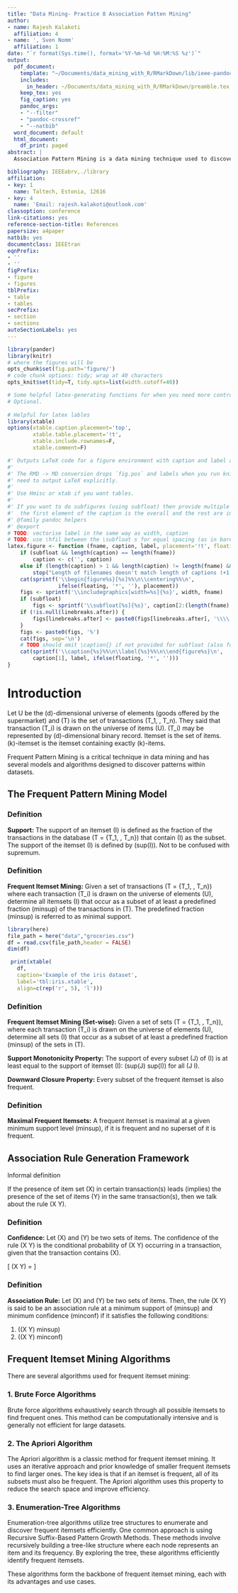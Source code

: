 ```yaml
---
title: "Data Mining- Practice 8 Association Patten Mining"
author:
- name: Rajesh Kalakoti
  affiliation: 4
- name: ', Sven Nomm'
  affiliation: 1
date: "`r format(Sys.time(), format='%Y-%m-%d %H:%M:%S %z')`"
output:
  pdf_document:
    template: "~/Documents/data_mining_with_R/RMarkDown/lib/ieee-pandoc-template.tex"
    includes:
      in_header: ~/Documents/data_mining_with_R/RMarkDown/preamble.tex
    keep_tex: yes
    fig_caption: yes
    pandoc_args:
    - "--filter"
    - "pandoc-crossref"
    - "--natbib"
  word_document: default
  html_document:
    df_print: paged
abstract: |
  Association Pattern Mining is a data mining technique used to discover interesting relationships, patterns, associations, or correlations among sets of items in large databases. These relationships are typically hidden within the data and can provide valuable insights into consumer behavior, market basket analysis, and various other domains.

bibliography: IEEEabrv,./library
affiliation:
- key: 1
  name: Taltech, Estonia, 12616
- key: 4
  name: 'Email: rajesh.kalakoti@outlook.com'
classoption: conference
link-citations: yes
reference-section-title: References
papersize: a4paper
natbib: yes
documentclass: IEEEtran
eqnPrefix:
- ''
- ''
figPrefix:
- figure
- figures
tblPrefix:
- table
- tables
secPrefix:
- section
- sections
autoSectionLabels: yes
---
```

```r
library(pander)
library(knitr)
# where the figures will be
opts_chunk$set(fig.path='figure/')
# code chunk options: tidy; wrap at 40 characters
opts_knit$set(tidy=T, tidy.opts=list(width.cutoff=40))

# Some helpful latex-generating functions for when you need more control.
# Optional.
 
# Helpful for latex lables
library(xtable)
options(xtable.caption.placement='top',
        xtable.table.placement='!t',
        xtable.include.rownames=F,
        xtable.comment=F)

#' Outputs LaTeX code for a figure environment with caption and label and placement
#'
#' The RMD -> MD conversion drops `fig.pos` and labels when you run knitr so I
#' need to output LaTeX explicitly.
#'
#' Use Hmisc or xtab if you want tables.
#'
#' If you want to do subfigures (using subfloat) then provide multiple filenames;
#'  the first element of the caption is the overall and the rest are individual.
#' @family pandoc helpers
#' @export
# TODO: vectorise label in the same way as width, caption
# TODO: use \hfil between the \subfloat s for equal spacing (as in bare_conf.tex)
latex.figure <- function (fname, caption, label, placement='!t', floating=F, width='\\columnwidth', subfloat=length(fname) > 1, linebreaks.after=NULL) {
    if (subfloat && length(caption) == length(fname))
        caption <- c('', caption)
    else if (length(caption) > 1 && length(caption) != length(fname) && length(caption) != length(fname) + 1)
        stop("Length of filenames doesn't match length of captions (+1 if subfloat)")
    cat(sprintf('\\begin{figure%s}[%s]%%\n\\centering%%\n',
                ifelse(floating, '*', ''), placement))
    figs <- sprintf('\\includegraphics[width=%s]{%s}', width, fname)
    if (subfloat)
        figs <- sprintf('\\subfloat[%s]{%s}', caption[2:(length(fname) + 1)], figs)
    if (!is.null(linebreaks.after)) {
        figs[linebreaks.after] <- paste0(figs[linebreaks.after], '\\\\')
    }
    figs <- paste0(figs, '%')
    cat(figs, sep='\n')
    # TODO should omit \caption{} if not provided for subfloat (also for normal pics)
    cat(sprintf('\\caption{%s}%%\n\\label{%s}%%\n\\end{figure%s}\n',
        caption[1], label, ifelse(floating, '*', '')))
}
```

# Introduction 

Let U be the \(d\)-dimensional universe of elements (goods offered by the supermarket) and \(T\) is the set of transactions \(T_1, \ldots, T_n\). They said that transaction \(T_i\) is drawn on the universe of items \(U\). \(T_i\) may be represented by \(d\)-dimensional binary record. Itemset is the set of items. \(k\)-itemset is the itemset containing exactly \(k\)-items.


Frequent Pattern Mining is a critical technique in data mining and has several models and algorithms designed to discover patterns within datasets. 


## The Frequent Pattern Mining Model

### Definition
**Support:** The support of an itemset \(I\) is defined as the fraction of the transactions in the database \(T = \{T_1, \ldots, T_n\}\) that contain \(I\) as the subset. The support of the itemset \(I\) is defined by \(sup(I)\). Not to be confused with supremum.

### Definition
**Frequent Itemset Mining:** Given a set of transactions \(T = \{T_1, \ldots, T_n\}\) where each transaction \(T_i\) is drawn on the universe of elements \(U\), determine all itemsets \(I\) that occur as a subset of at least a predefined fraction \(minsup\) of the transactions in \(T\). The predefined fraction \(minsup\) is referred to as minimal support.


```r
library(here)
file_path = here("data","groceries.csv")
df = read.csv(file_path,header = FALSE)
dim(df)
```

```r
 print(xtable(
   df,
   caption='Example of the iris dataset',
   label='tbl:iris.xtable',
   align=c(rep('r', 5), 'l')))
```



### Definition

**Frequent Itemset Mining (Set-wise):** Given a set of sets \(T = \{T_1, \ldots, T_n\}\), where each transaction \(T_i\) is drawn on the universe of elements \(U\), determine all sets \(I\) that occur as a subset of at least a predefined fraction \(minsup\) of the sets in \(T\).

**Support Monotonicity Property:** The support of every subset \(J\) of \(I\) is at least equal to the support of itemset \(I\): \(sup(J) \geq sup(I)\) for all \(J \subset I\).

**Downward Closure Property:** Every subset of the frequent itemset is also frequent.

### Definition

**Maximal Frequent Itemsets:** A frequent itemset is maximal at a given minimum support level \(minsup\), if it is frequent and no superset of it is frequent.



## Association Rule Generation Framework

Informal definition

If the presence of item set \(X\) in certain transaction(s) leads (implies) the presence of the set of items \(Y\) in the same transaction(s), then we talk about the rule \(X \Rightarrow Y\).

### Definition

**Confidence:** Let \(X\) and \(Y\) be two sets of items. The confidence of the rule \(X \Rightarrow Y\) is the conditional probability of \(X \cup Y\) occurring in a transaction, given that the transaction contains \(X\).

\[
\text{conf}(X \Rightarrow Y) = \frac{\text{sup}(X \cup Y)}{\text{sup}(X)}
\]

### Definition

**Association Rule:** Let \(X\) and \(Y\) be two sets of items. Then, the rule \(X \Rightarrow Y\) is said to be an association rule at a minimum support of \(minsup\) and minimum confidence \(minconf\) if it satisfies the following conditions:

1. \(\text{sup}(X \cup Y) \geq minsup\)
2. \(\text{conf}(X \Rightarrow Y) \geq minconf\)

## Frequent Itemset Mining Algorithms

There are several algorithms used for frequent itemset mining:

### 1. Brute Force Algorithms

Brute force algorithms exhaustively search through all possible itemsets to find frequent ones. This method can be computationally intensive and is generally not efficient for large datasets.

### 2. The Apriori Algorithm

The Apriori algorithm is a classic method for frequent itemset mining. It uses an iterative approach and prior knowledge of smaller frequent itemsets to find larger ones. The key idea is that if an itemset is frequent, all of its subsets must also be frequent. The Apriori algorithm uses this property to reduce the search space and improve efficiency.

### 3. Enumeration-Tree Algorithms

Enumeration-tree algorithms utilize tree structures to enumerate and discover frequent itemsets efficiently. One common approach is using Recursive Suffix-Based Pattern Growth Methods. These methods involve recursively building a tree-like structure where each node represents an item and its frequency. By exploring the tree, these algorithms efficiently identify frequent itemsets.

These algorithms form the backbone of frequent itemset mining, each with its advantages and use cases.

